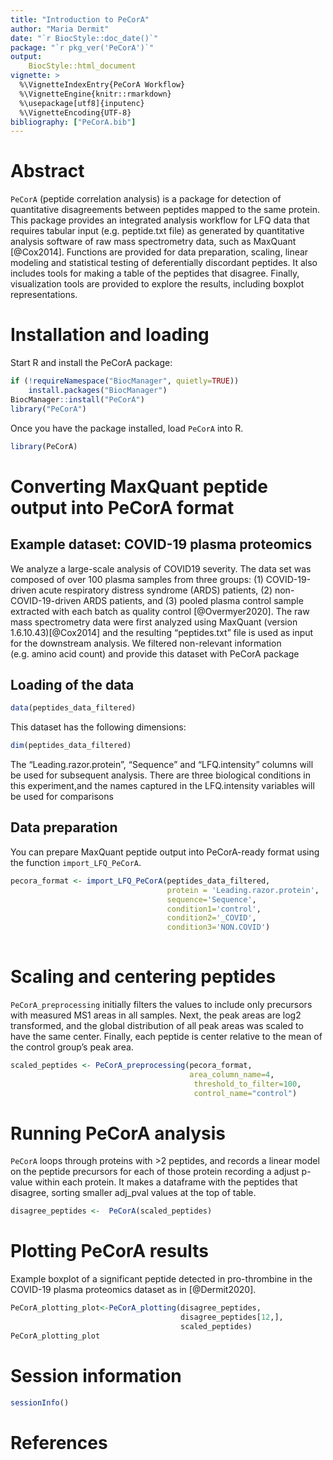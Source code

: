 ```yaml
---
title: "Introduction to PeCorA"
author: "Maria Dermit"
date: "`r BiocStyle::doc_date()`"
package: "`r pkg_ver('PeCorA')`"
output: 
    BiocStyle::html_document
vignette: >
  %\VignetteIndexEntry{PeCorA Workflow}
  %\VignetteEngine{knitr::rmarkdown}
  %\usepackage[utf8]{inputenc}
  %\VignetteEncoding{UTF-8}
bibliography: ["PeCorA.bib"]
---
```


\pagebreak

# Abstract

`PeCorA` (peptide correlation analysis) is a package for detection of quantitative disagreements between peptides mapped to the same protein. 
This package provides an integrated analysis workflow for LFQ data that requires tabular input (e.g. peptide.txt file) as generated by quantitative analysis software of raw mass spectrometry data, such as MaxQuant [@Cox2014].
Functions are provided for data preparation, scaling, linear modeling and statistical testing of deferentially discordant peptides.
It also includes tools for making a table of the peptides that disagree. 
Finally, visualization tools are provided to explore the results, including boxplot representations. 


# Installation and loading

Start R and install the PeCorA package:
```r
if (!requireNamespace("BiocManager", quietly=TRUE))
    install.packages("BiocManager")
BiocManager::install("PeCorA")
library("PeCorA")
```

Once you have the package installed, load `PeCorA` into R.

```r
library(PeCorA)
```

# Converting MaxQuant peptide output into PeCorA format

## Example dataset: COVID-19 plasma proteomics

We analyze a large-scale analysis of COVID19 severity. The data set was composed
of over 100 plasma samples from three groups: (1) COVID-19-driven acute
respiratory distress syndrome (ARDS) patients, (2) non-COVID-19-driven ARDS
patients, and (3) pooled plasma control sample extracted with each batch as 
quality control [@Overmyer2020].
The raw mass spectrometry data were first analyzed using MaxQuant
(version 1.6.10.43)[@Cox2014] and the resulting "peptides.txt" file is used as input for the downstream analysis.
We filtered non-relevant information (e.g. amino acid count) and provide this dataset
with PeCorA package 

## Loading of the data

```r
data(peptides_data_filtered)
```

This dataset has the following dimensions:
```r
dim(peptides_data_filtered)
```

The "Leading.razor.protein", "Sequence" and "LFQ.intensity" columns will be used 
for subsequent analysis. There are three biological conditions in this 
experiment,and the names captured in the LFQ.intensity variables will be used
for comparisons

## Data preparation

You can prepare MaxQuant peptide output into PeCorA-ready format using the 
function `import_LFQ_PeCorA`.

```r
pecora_format <- import_LFQ_PeCorA(peptides_data_filtered,
                                   protein = 'Leading.razor.protein',
                                   sequence='Sequence',
                                   condition1='control',
                                   condition2='_COVID',
                                   condition3='NON.COVID')
                                    
```

# Scaling and centering peptides

`PeCorA_preprocessing` initially filters the values to include only precursors
with measured MS1 areas in all samples. Next, the peak areas are log2 
transformed, and the global distribution of all peak areas was scaled to have the
same center. Finally, each peptide is center relative to the mean of the control
group’s peak area. 

```r
scaled_peptides <- PeCorA_preprocessing(pecora_format,
                                        area_column_name=4,
                                         threshold_to_filter=100,
                                         control_name="control")
```


# Running PeCorA analysis

`PeCorA` loops through proteins with >2 peptides, and records a linear model on 
the peptide precursors for each of those protein recording a adjust p-value 
within each protein. It makes a dataframe with the peptides that disagree, 
sorting smaller adj_pval values at the top of table.

```r
disagree_peptides <-  PeCorA(scaled_peptides)
```

# Plotting PeCorA results

Example boxplot of a significant peptide detected in pro-thrombine in the
COVID-19 plasma proteomics dataset as in [@Dermit2020].
```r
PeCorA_plotting_plot<-PeCorA_plotting(disagree_peptides,
                                      disagree_peptides[12,],
                                      scaled_peptides)
PeCorA_plotting_plot
```


# Session information

``` r
sessionInfo()
```

# References {-}


